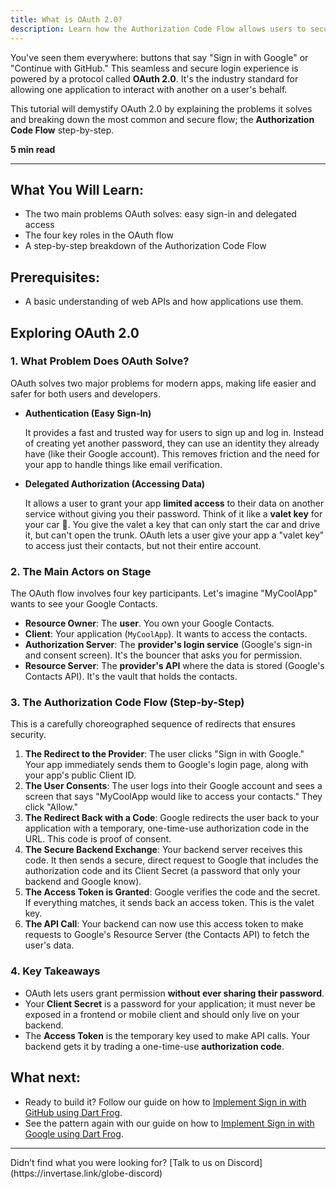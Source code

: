 ```yaml
---
title: What is OAuth 2.0?
description: Learn how the Authorization Code Flow allows users to securely sign in with services like Google and GitHub without ever sharing their passwords.
---
```


You've seen them everywhere: buttons that say "Sign in with Google" or "Continue with GitHub." This seamless and secure login experience is powered by a protocol called **OAuth 2.0**. It's the industry standard for allowing one application to interact with another on a user's behalf.

This tutorial will demystify OAuth 2.0 by explaining the problems it solves and breaking down the most common and secure flow; the **Authorization Code Flow** step-by-step.

**5 min read**

---

## What You Will Learn:

- The two main problems OAuth solves: easy sign-in and delegated access
- The four key roles in the OAuth flow
- A step-by-step breakdown of the Authorization Code Flow

## Prerequisites:

- A basic understanding of web APIs and how applications use them.

## Exploring OAuth 2.0

### 1. What Problem Does OAuth Solve?

OAuth solves two major problems for modern apps, making life easier and safer for both users and developers.

- **Authentication (Easy Sign-In)**

  It provides a fast and trusted way for users to sign up and log in. Instead of creating yet another password, they can use an identity they already have (like their Google account). This removes friction and the need for your app to handle things like email verification.

- **Delegated Authorization (Accessing Data)**

  It allows a user to grant your app **limited access** to their data on another service without giving you their password. Think of it like a **valet key** for your car 🔑. You give the valet a key that can only start the car and drive it, but can't open the trunk. OAuth lets a user give your app a "valet key" to access just their contacts, but not their entire account.

### 2. The Main Actors on Stage

The OAuth flow involves four key participants. Let's imagine "MyCoolApp" wants to see your Google Contacts.

- **Resource Owner**: The **user**. You own your Google Contacts.
- **Client**: Your application (`MyCoolApp`). It wants to access the contacts.
- **Authorization Server**: The **provider's login service** (Google's sign-in and consent screen). It's the bouncer that asks you for permission.
- **Resource Server**: The **provider's API** where the data is stored (Google's Contacts API). It's the vault that holds the contacts.

### 3. The Authorization Code Flow (Step-by-Step)

This is a carefully choreographed sequence of redirects that ensures security.

1. **The Redirect to the Provider**: The user clicks "Sign in with Google." Your app immediately sends them to Google's login page, along with your app's public Client ID.
2. **The User Consents**: The user logs into their Google account and sees a screen that says "MyCoolApp would like to access your contacts." They click "Allow."
3. **The Redirect Back with a Code**: Google redirects the user back to your application with a temporary, one-time-use authorization code in the URL. This code is proof of consent.
4. **The Secure Backend Exchange**: Your backend server receives this code. It then sends a secure, direct request to Google that includes the authorization code and its Client Secret (a password that only your backend and Google know).
5. **The Access Token is Granted**: Google verifies the code and the secret. If everything matches, it sends back an access token. This is the valet key.
6. **The API Call**: Your backend can now use this access token to make requests to Google's Resource Server (the Contacts API) to fetch the user's data.

### 4. Key Takeaways

- OAuth lets users grant permission **without ever sharing their password**.
- Your **Client Secret** is a password for your application; it must never be exposed in a frontend or mobile client and should only live on your backend.
- The **Access Token** is the temporary key used to make API calls. Your backend gets it by trading a one-time-use **authorization code**.

## What next:

- Ready to build it? Follow our guide on how to [Implement Sign in with GitHub using Dart Frog](/guides/sign-in-with-github).
- See the pattern again with our guide on how to [Implement Sign in with Google using Dart Frog](/guides/sign-in-with-google).

---

<Info>
  Didn’t find what you were looking for? [Talk to us on
  Discord](https://invertase.link/globe-discord)
</Info>
